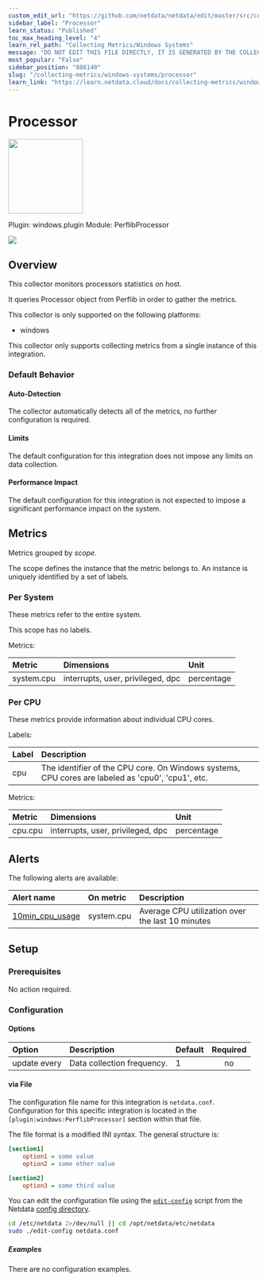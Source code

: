 ```yaml
---
custom_edit_url: "https://github.com/netdata/netdata/edit/master/src/collectors/windows.plugin/metadata.yaml"
sidebar_label: "Processor"
learn_status: "Published"
toc_max_heading_level: "4"
learn_rel_path: "Collecting Metrics/Windows Systems"
message: "DO NOT EDIT THIS FILE DIRECTLY, IT IS GENERATED BY THE COLLECTOR'S metadata.yaml FILE"
most_popular: "False"
sidebar_position: "888140"
slug: "/collecting-metrics/windows-systems/processor"
learn_link: "https://learn.netdata.cloud/docs/collecting-metrics/windows-systems/processor"
---
```



# Processor


<img src="https://netdata.cloud/img/windows.svg" width="150"/>


Plugin: windows.plugin
Module: PerflibProcessor

<img src="https://img.shields.io/badge/maintained%20by-Netdata-%2300ab44" />

## Overview

This collector monitors processors statistics on host.


It queries Processor object from Perflib in order to gather the metrics.


This collector is only supported on the following platforms:

- windows

This collector only supports collecting metrics from a single instance of this integration.


### Default Behavior

#### Auto-Detection

The collector automatically detects all of the metrics, no further configuration is required.


#### Limits

The default configuration for this integration does not impose any limits on data collection.

#### Performance Impact

The default configuration for this integration is not expected to impose a significant performance impact on the system.


## Metrics

Metrics grouped by *scope*.

The scope defines the instance that the metric belongs to. An instance is uniquely identified by a set of labels.



### Per System

These metrics refer to the entire system.

This scope has no labels.

Metrics:

| Metric | Dimensions | Unit |
|:------|:----------|:----|
| system.cpu | interrupts, user, privileged, dpc | percentage |

### Per CPU

These metrics provide information about individual CPU cores.

Labels:

| Label      | Description     |
|:-----------|:----------------|
| cpu | The identifier of the CPU core. On Windows systems, CPU cores are labeled as 'cpu0', 'cpu1', etc. |

Metrics:

| Metric | Dimensions | Unit |
|:------|:----------|:----|
| cpu.cpu | interrupts, user, privileged, dpc | percentage |



## Alerts


The following alerts are available:

| Alert name  | On metric | Description |
|:------------|:----------|:------------|
| [ 10min_cpu_usage ](https://github.com/netdata/netdata/blob/master/src/health/health.d/cpu.conf) | system.cpu | Average CPU utilization over the last 10 minutes |


## Setup


### Prerequisites

No action required.

### Configuration

#### Options





| Option | Description | Default | Required |
|:-----|:------------|:--------|:---------:|
| update every | Data collection frequency. | 1 | no |




#### via File

The configuration file name for this integration is `netdata.conf`.
Configuration for this specific integration is located in the `[plugin:windows:PerflibProcessor]` section within that file.

The file format is a modified INI syntax. The general structure is:

```ini
[section1]
    option1 = some value
    option2 = some other value

[section2]
    option3 = some third value
```
You can edit the configuration file using the [`edit-config`](/docs/netdata-agent/configuration#edit-a-configuration-file-using-edit-config) script from the
Netdata [config directory](/docs/netdata-agent/configuration#the-netdata-config-directory).

```bash
cd /etc/netdata 2>/dev/null || cd /opt/netdata/etc/netdata
sudo ./edit-config netdata.conf
```

##### Examples
There are no configuration examples.


